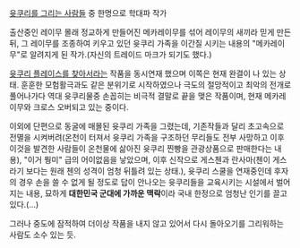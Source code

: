 [[윳쿠리를 그리는 사람들]] 중 한명으로 학대파 작가

출산중인 레이무 몰래 정교하게 만들어진 메카레이무를 섞어 레이무의 새끼라 믿게 만든 뒤, 그 레이무를 조종하여 키우고 있던 윳쿠리 가족을 이간질 시키는 내용의 "메카레이무"로 알려지게 된 작가.(자신의 트레이드 마크가 되기도 했다.)

[[윳쿠리 플레이스를 찾아서]]라는 작품을 동시연재 했으며 이쪽은 현재 완결이 나 있는 상태. 훈훈한 모험활극과도 같은 분위기로 시작하였으나 극도의 절망적이고 최악의 전개로 풀어나가다 역대 윳쿠리물중 손꼽히는 비극적 결말로 끝을 맺은 작품이며, 현재 메카레이무와 크로스 오버되고 있는 중이다.

이외에 단편으로 동굴에 매몰된 윳쿠리 가족을 그렸는데, 기존작들과 달리 초고속으로 전멸을 시켜버려(온천이 터져서 윳쿠리 가족을 구조하던 무리들도 전부 사망하고 이후 이것을 발견한 사람들이 온천물에 삶아진 윳쿠리 찐빵을 관광상품으로 판매한다는 내용), "이거 뭥미" 급의 어이없음을 낳았으며, 이후 신작으로 게스첸과 란사마(첸이 게스라기 보다는 원래 첸의 성격이 엄청 뒤틀려 있는 상태.), 윳쿠리 스쿨을 연재중인데 후자의 경우 손을 쓸 수 없게 될 정도로 답이 안나오는 윳쿠리들을 교육시키는 시설에서 벌어지는 내용, 묘하게 '''대한민국 군대에 가까운 맥락'''이라 국내 한정으로 엄청난 인기를 끌고 있다.(...)

그러나 중도에 잠적하여 더이상 작품을 내지 않고 있어서 다시 돌아오기를 그리워하는 사람도 소수 있는 듯.
